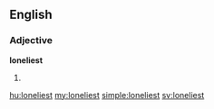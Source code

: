==English==

===Adjective===
'''loneliest'''

# {{superlative of|lonely}}

[[hu:loneliest]]
[[my:loneliest]]
[[simple:loneliest]]
[[sv:loneliest]]